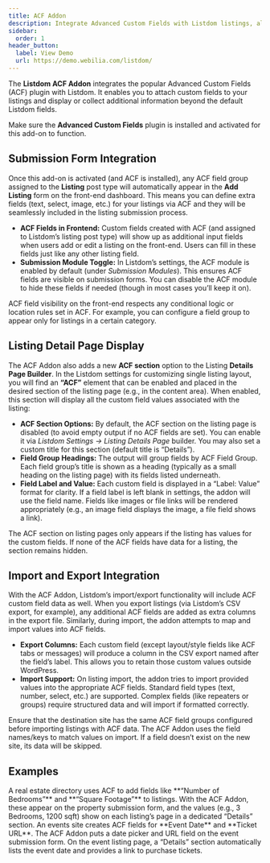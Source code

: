 ```yaml
---
title: ACF Addon
description: Integrate Advanced Custom Fields with Listdom listings, allowing custom fields to appear on submission forms and listing pages.
sidebar:
  order: 1
header_button:
  label: View Demo
  url: https://demo.webilia.com/listdom/
---
```



The **Listdom ACF Addon** integrates the popular Advanced Custom Fields (ACF) plugin with Listdom. It enables you to attach custom fields to your listings and display or collect additional information beyond the default Listdom fields. <Aside type="note">Make sure the **Advanced Custom Fields** plugin is installed and activated for this add-on to function.</Aside>

## Submission Form Integration

Once this add-on is activated (and ACF is installed), any ACF field group assigned to the **Listing** post type will automatically appear in the **Add Listing** form on the front-end dashboard. This means you can define extra fields (text, select, image, etc.) for your listings via ACF and they will be seamlessly included in the listing submission process.

- **ACF Fields in Frontend:** Custom fields created with ACF (and assigned to Listdom’s listing post type) will show up as additional input fields when users add or edit a listing on the front-end. Users can fill in these fields just like any other listing field.  
- **Submission Module Toggle:** In Listdom’s settings, the ACF module is enabled by default (under *Submission Modules*). This ensures ACF fields are visible on submission forms. You can disable the ACF module to hide these fields if needed (though in most cases you’ll keep it on).

<Aside type="tip">ACF field visibility on the front-end respects any conditional logic or location rules set in ACF. For example, you can configure a field group to appear only for listings in a certain category.</Aside>

## Listing Detail Page Display

The ACF Addon also adds a new **ACF section** option to the Listing **Details Page Builder**. In the Listdom settings for customizing single listing layout, you will find an **“ACF”** element that can be enabled and placed in the desired section of the listing page (e.g., in the content area). When enabled, this section will display all the custom field values associated with the listing:

- **ACF Section Options:** By default, the ACF section on the listing page is disabled (to avoid empty output if no ACF fields are set). You can enable it via *Listdom Settings → Listing Details Page* builder. You may also set a custom title for this section (default title is “Details”). 
- **Field Group Headings:** The output will group fields by ACF Field Group. Each field group’s title is shown as a heading (typically as a small heading on the listing page) with its fields listed underneath.
- **Field Label and Value:** Each custom field is displayed in a “Label: Value” format for clarity. If a field label is left blank in settings, the addon will use the field name. Fields like images or file links will be rendered appropriately (e.g., an image field displays the image, a file field shows a link).

<Aside type="note">The ACF section on listing pages only appears if the listing has values for the custom fields. If none of the ACF fields have data for a listing, the section remains hidden.</Aside>

## Import and Export Integration

With the ACF Addon, Listdom’s import/export functionality will include ACF custom field data as well. When you export listings (via Listdom’s CSV export, for example), any additional ACF fields are added as extra columns in the export file. Similarly, during import, the addon attempts to map and import values into ACF fields.

- **Export Columns:** Each custom field (except layout/style fields like ACF tabs or messages) will produce a column in the CSV export named after the field’s label. This allows you to retain those custom values outside WordPress.
- **Import Support:** On listing import, the addon tries to import provided values into the appropriate ACF fields. Standard field types (text, number, select, etc.) are supported. Complex fields (like repeaters or groups) require structured data and will import if formatted correctly.

<Aside type="caution">Ensure that the destination site has the same ACF field groups configured before importing listings with ACF data. The ACF Addon uses the field names/keys to match values on import. If a field doesn’t exist on the new site, its data will be skipped.</Aside>

## Examples

<CardGrid>
  <Card title="Real Estate Custom Fields">
    A real estate directory uses ACF to add fields like **“Number of Bedrooms”** and **“Square Footage”** to listings. With the ACF Addon, these appear on the property submission form, and the values (e.g., 3 Bedrooms, 1200 sqft) show on each listing’s page in a dedicated “Details” section.
  </Card>
  <Card title="Event Listings with ACF">
    An events site creates ACF fields for **Event Date** and **Ticket URL**. The ACF Addon puts a date picker and URL field on the event submission form. On the event listing page, a “Details” section automatically lists the event date and provides a link to purchase tickets.
  </Card>
</CardGrid>

<LinkCard href="https://listdom.net/products/listdom-acf-addon" title="Listdom ACF Addon">
</LinkCard>
